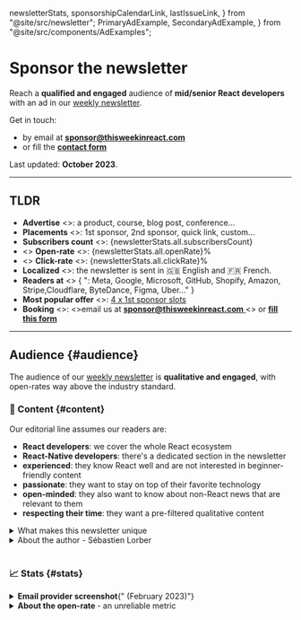   newsletterStats,
  sponsorshipCalendarLink,
  lastIssueLink,
} from "@site/src/newsletter";
  PrimaryAdExample,
  SecondaryAdExample,
} from "@site/src/components/AdExamples";

# Sponsor the newsletter

Reach a **qualified and engaged** audience of **mid/senior React developers** with an ad in our [weekly newsletter](/newsletter).

Get in touch:

- by email at [**sponsor@thisweekinreact.com**](mailto:sponsor@thisweekinreact.com?subject=Sponsorship)
- or fill the [**contact form**](https://thisweekinreact.com/sponsor/form)

Last updated: **October 2023**.

---

## TLDR

<ul>
  <li>
    <b>Advertise</b>
    <>: a product, course, blog post, conference...</>
  </li>
  <li>
    <b>Placements</b>
    <>: 1st sponsor, 2nd sponsor, quick link, custom...</>
  </li>
  <li>
    <b>Subscribers count</b>
    <>: </>
    <span>{newsletterStats.all.subscribersCount}</span>
  </li>
  <li>
    <>
      <b>Open-rate</b>
      <>: </>
      <span>{newsletterStats.all.openRate}%</span>
    </>
  </li>
  <li>
    <>
      <b>Click-rate</b>
      <>: </>
      <span>{newsletterStats.all.clickRate}%</span>
    </>
  </li>
  <li>
    <b>Localized</b>
    <>: the newsletter is sent in 🇬🇧 English and 🇫🇷 French.</>
  </li>
  <li>
    <b>Readers at</b>
    <>
      {
        ": Meta, Google, Microsoft, GitHub, Shopify, Amazon, Stripe,Cloudflare, ByteDance, Figma, Uber..."
      }
    </>
  </li>
  <li>
    <b>Most popular offer</b>
    <>: </>
    <a href="#sponsor-1st">4 x 1st sponsor slots</a>
  </li>
  <li>
    <b>Booking</b>
    <>: </>
    <>email us at </>
    <a href="mailto:sponsor@thisweekinreact.com?subject=Sponsorship">
      <b>sponsor@thisweekinreact.com</b>
    </a>
    <> or </>
    <a href="https://thisweekinreact.com/sponsor/form">
      <b>fill this form</b>
    </a>
  </li>
</ul>

---

## Audience {#audience}

The audience of our [weekly newsletter](/newsletter) is **qualitative and engaged**, with open-rates way above the industry standard.

### 📜 Content {#content}

Our editorial line assumes our readers are:

- **React developers**: we cover the whole React ecosystem
- **React-Native developers**: there's a dedicated section in the newsletter
- **experienced**: they know React well and are not interested in beginner-friendly content
- **passionate**: they want to stay on top of their favorite technology
- **open-minded**: they also want to know about non-React news that are relevant to them
- **respecting their time**: they want a pre-filtered qualitative content

<details>
  <summary>What makes this newsletter unique</summary>

It is a weekly curation of news **for** React developers, not just about React. And in particular for **mid/senior** developers that are already productive using React.

We focus on what's **really new** in an **exhaustive** way. There's usually **a lof of external links**, but readers aren't expected to click all of them: simply reading the headlines and comments usually provide enough value.

We **filter content** heavily, and generally exclude:

- content produced for SEO, based on keyword analysis
- listicles, 101's
- verbose step-by-step tutorials
- promotional product tutorials
- most UI libraries and npm packages

</details>

<details>
  <summary>About the author - Sébastien Lorber</summary>

[**Sébastien Lorber**](https://www.linkedin.com/in/sebastienlorber) ([@sebastienlorber](https://twitter.com/sebastienlorber)) is a **React early-adopter** and user since [January 2014](https://stackoverflow.com/questions/21352587/does-react-use-requestanimationframe-if-so-how-does-it-use-it).

With **a decade of React experience**, he has the credibility and authority to know exactly what is interesting to a senior React developer, and is able to provide **unique insight**.

Since 2020, he has been **working for Meta** as a freelancer. He is the **lead maintainer of [Docusaurus](https://github.com/facebook/docusaurus)**, a React static site generator for creating beautiful documentation websites. It is one of Meta's most successful open source project. [Docusaurus 2.0 launched recently](https://docusaurus.io/blog/2022/08/01/announcing-docusaurus-2.0), and his managers and colleagues are satisfied of his work ([1](https://twitter.com/JoelMarcey/status/1554136849198637058), [2](https://twitter.com/zpao/status/1554147108961128451), [3](https://twitter.com/yangshunz/status/1554008007331041281)). This newsletter website itself is built with Docusaurus!

</details>

<br />

### 📈 Stats {#stats}

<SponsoringTabsStats>
  <details>
    <summary><b>Email provider screenshot</b>{" (February 2023)"}</summary>
        <img alt="screenshot" src="https://user-images.githubusercontent.com/749374/223171660-1fe93f8a-e67d-48c1-94ad-d0c6a1afed29.png" />
  </details>
  <details>
    <summary><b>About the open-rate </b> - an unreliable metric</summary>

            - [iOS 15 prevents email tracking](https://phoscreative.com/articles/ios15-email-marketing/)
            - [Gmail clipping prevents email tracking](https://convertkit.com/sender-reputation)
            - Readers use privacy tooling: [StoopInbox](https://stoopinbox.com/), [Kill The Newsletter](https://kill-the-newsletter.com/), [FeedBin](https://feedbin.com/), [ReadWise](https://readwise.io/), [Feedly](https://feedly.com/), [Newsletterss](https://newsletterss.com/), [Mailbrew](https://mailbrew.com/), [ProtonMail](https://proton.me/), [Apple Private Relay Email](https://developer.apple.com/documentation/sign_in_with_apple/sign_in_with_apple_js/communicating_using_the_private_email_relay_service), [Firefox Relay](https://relay.firefox.com/)...

    </details>

</SponsoringTabsStats>

<br />

### 🗣 Testimonials {#testimonials}

Readers regularly express their satisfaction. Check our **[Twitter testimonials](https://twitter.com/sebastienlorber/timelines/1448942785814466561)**.

<SponsoringTabsTestimonials />

---

## Placements {#placements}

We offer multiple sponsored placements, each of them has a different price.

The newsletter structure stays the same every week:

<BrowserWindow url={lastIssueLink}>

- 👋 Introduction
- [**🥇 1st sponsor**](#sponsor-1st)
- ⚛️ React section:
  - 👀 Headlines
  - [**⚡️Quick Link sponsor**](#sponsor-quick-link)
  - 🔗 Links
- [**🥈 2nd sponsor**](#sponsor-2nd)
- 📱 React-Native section:
  - 👀 Headlines
  - [**⚡️Quick Link sponsor**](#sponsor-quick-link)
  - 🔗 Links
- 🔀 Other section
- 🤭 Fun section

</BrowserWindow>

<span>
  <>Check our </>
  <b>
    <a href={lastIssueLink}>last newsletter issue</a>
  </b>
  <> to get a better idea!</>
</span>

<br />
<br />

### 🥇 1st sponsor {#sponsor-1st}

This placement offers a generous ad copy length at the beginning of the newsletter, before the React section.

<details>
  <summary>Ad constraints and example</summary>

**Placement constraints:**

- **Title**: 55 characters max, 1 link
- **Body**: 800 characters max, max 2 links, max 3 line breaks, decent usage of bold/smileys/list
- **Image**: horizontal banner - ideally 1200x600px

<PrimaryAdExample />

</details>

<SponsoringTabsFirstSponsor />

<br />

### 🥈 2nd sponsor {#sponsor-2nd}

This placement appears in the middle of the newsletter, in between the React and React-Native sections.

<details>
    <summary>Ad constraints and example</summary>

    **Placement constraints:**
    - **Title**: 55 characters max, 1 link
    - **Body**: 600 characters max, max 1 link, max 2 line breaks, decent usage of bold/smileys/list
    - **Image**: horizontal banner - ideally 1200x600px

    <SecondaryAdExample />

</details>

<SponsoringTabsSecondSponsor />

<br />

### ⚡️ Quick Link {#sponsor-quick-link}

Quick Links are sponsored links inserted in the React or React-Native newsletter sections, alongside the regular content. **Subscribers can't miss them**, right between the section headlines and the list of links.

<details>
    <summary>Ad constraints and example</summary>

    **Placement constraints:**
    - **Title**: 140 characters max
    - **Title**: plain text, no bold/emojis/uppercase and other attention-grabbing hacks
    - **Title**: respects the pattern `ProductName - Description` whenever possible

    **Quick Links examples:**
    - [Zero To Shipped - Master Fast-Paced Fullstack Development and finally ship that product](https://www.zerotoshipped.com/)
    - [Ably Realtime Hackathon - Create a real-time React app, win $19,000 in prizes - from real-time dashboards to collaborative experiences!](https://ably.devpost.com/?utm_campaign=23-hackathon&utm_source=thisweekinreact&utm_medium=referral)
    - [Blitz - Build React Native Apps Faster for iOS, Android, and Web!](https://www.blitz-rn.com/)
    - [Moropo - build and scale open-source React Native tests 10x quicker](https://www.moropo.com/for-react-native?utm_source=newsletter&utm_medium=emails&utm_campaign=twir-20231018)

</details>

<SponsoringTabsQuickLinkSponsor />

<br />

:::tip Use quick links to

- promote a React or React-Native product
- promote a relevant **piece of content** such as a product tutorial blog post
- improve your **SEO profile** with a new do-follow backlink
- **remind** the audience of an already-promoted product and stay top-of-mind

:::

### 🧑‍🎨 Custom

Reach out to [sponsor@thisweekinreact.com](mailto:sponsor@thisweekinreact.com?subject=Custom%20sponsorship%20offering) to explain us your marketing goals. We can create custom offers including:

- custom placement bundles with quantity discounts
- sponsored placement on our occasional [React articles](/articles)
- sponsored honest review of your product
- sponsored issue dedicated to your product

---

## Order process {#order-process}

The easiest way is to simply contact us, we'll get back to you asap, explaining everything:

- send an email at [**sponsor@thisweekinreact.com**](mailto:sponsor@thisweekinreact.com?subject=Sponsorships)
- fill the [**contact form**](https://thisweekinreact.com/sponsor/form)

### ⏱ Now {#now}

Alternatively, you can also provide us with all the information we need straight away, and follow these steps:

- select your [placement](#placements) and number of issues
- select available dates on the [public sponsorship calendar](https://thisweekinreact.com/calendar)
- prepare your company details for invoicing
- email us at [sponsor@thisweekinreact.com](mailto:sponsor@thisweekinreact.com?subject=Sponsorship)
- acknowledge receipt of our invoice

**Useful additional information to provide**:

- let us know if you have strict calendar constraints, such as a fixed-date event
- give us a list of companies you don't want to advertise alongside in the same issue

<details>

<summary>We suggest using the following email template</summary>

```txt
Hi

We would like to sponsor This Week In React.

Booking informations:
- Sponsorship placement: 1st sponsor
- Number of issues: 4
- Price: 1000€

Requested dates (dd/MM/yyyy):
- 06/09/2022
- 27/09/2022
- 04/10/2022
- 11/10/2022

Additional information:
- We are flexible for the dates: yes / no
- List of competitors we do not want to advertise alongside in the same issue: Company1, Company2...

Company details for invoicing:
- Company Name: ACME Corp
- Street: 42 Software Street,
- Postal code: 94102
- City: San Francisco
- VAT / tax number (if applicable):
- Contact email: marketing@acme.com

If this booking order is valid, please send us an invoice asap.

We will send the ad copy before the 31/08/2022
```

</details>

### ⏳ Later {#later}

Once the order is complete:

- you pay the invoice under 30 days before the publication date
- you provide the ad copy at least one week before the issue date
- we review and validate the ad copy
- we include the ad in the newsletters 🎉

---

## To sponsor or not?

Make sure your ad is relevant to the target audience.

### ✅ Good fit

- Reach **mid/senior React developers**
- Reach **cross-platform enthusiasts**, using both **React and React-Native**
- Reach **open-minded** developers using JavaScript, TypeScript, Node.js...
- Reach **decision makers**: CTOs, tech leads, engineering managers...

### ❌ Bad fit

- Reach an audience of only **junior** React developers
- Promote something **irrelevant** to React developers

:::info

We will tell you if we think your ad is not a good fit.

:::

---

## Past Sponsors

**Previous sponsors include**: Clerk, Highlight, FrontendMaster, Axiom, Ably, Stream, Software Mansion, Storyblok, Retool, Sizzy, CoderPad, React-Bricks, Refine, Suncel, React-Admin, TinaCMS, Checkly, SurveyJS, FrontendMasters, Flycode, Meteor, Hashnode, Sunsama, RemixTape, Storetasker, Porkbun, UXPin, Cambly, Nylas, Indy, TechTree...

## FAQ

<details>
  <summary>Why are some dates unavailable</summary>

This newsletter is mostly run by a [single person](https://twitter.com/sebastienlorber) who sometimes has to take vacations 😅

I prefer to be pessimistic and open sponsorship slots once I'm sure I will be available.

</details>

<details>
  <summary>Are the sponsorship dates contractual?</summary>

The respect of sponsorship dates are a best effort and **not contractual**, unless we sign a contract.

This newsletter is mostly run by a [single person](https://twitter.com/sebastienlorber), and unexpected life events can happen.

That can lead to offset the upcoming sponsorship slots. In practice, your dates shouldn't be delayed by more than one issue/week.

We will let you know if publication dates are postponed, and look for a solution together in case your dates are not flexible.

</details>

<details>
  <summary>Do you provide tracking / reporting?</summary>

We don't provide any reporting by default, but you can ask for a basic reporting one week after the send.

To measure the result of your newsletter campaign, we suggest:

- to add [`utm_` querystring parameters](https://en.wikipedia.org/wiki/UTM_parameters) (we automatically add some default utm parameters in case you don't provide them)
- to provide your own tracking links to count clicks (please do not use [bit.ly](https://bit.ly/), it often flag emails as spam on some email clients, we prefer [dub.sh](https://dub.co/) using your own custom domain)

In the future, we will look into providing a good reporting automatically.

</details>

<details>
  <summary>Why are prices higher for a single issue?</summary>

To keep a positive ROI for us, we have to take into account the time it takes to manage sponsorships: sales, support, booking, invoicing, ad copy reviews, email integration...

</details>

<details>
  <summary>
Why is the sponsorship calendar public?
  </summary>

This newsletter is being built in public, in a transparent way:

- Check our [public spreadsheet](https://thisweekinreact.com/calendar)
- The [Indie Hackers product page](https://thisweekinreact.com/ih) provides monthly reportings on turnover, growth...

In case you don't want your company's name to appear in our public calendar, please give us a company alias name.

</details>

<details>
    <summary>
        What happens if I don't submit my ad copy on time?
    </summary>

    It is your responsibility to provide the ad copy on time, at least one week before the publication date.

    Unless we have an agreement, it is not possible to cancel a sponsorship slot at the last minute. We will have to run your ad, no matter what.

    In case we don't receive your ad copy on time, we will:
    - use the copy of a previous ad, if possible
    - fallback to a quick-and-dirty ad we create ourselves based on your ad landing page

    For these reasons, we strongly recommend to submit your ad copy on time, including ad updates.

</details>

